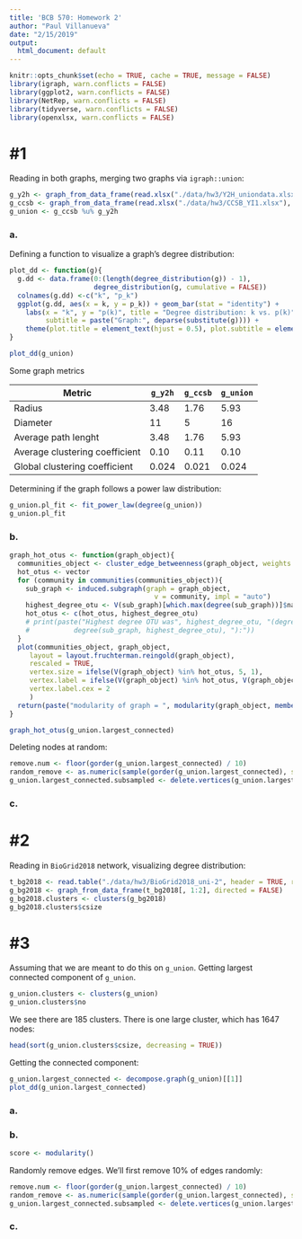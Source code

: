 ```yaml
---
title: 'BCB 570: Homework 2'
author: "Paul Villanueva"
date: "2/15/2019"
output:
  html_document: default
---
```


```r
knitr::opts_chunk$set(echo = TRUE, cache = TRUE, message = FALSE)
library(igraph, warn.conflicts = FALSE)
library(ggplot2, warn.conflicts = FALSE)
library(NetRep, warn.conflicts = FALSE)
library(tidyverse, warn.conflicts = FALSE)
library(openxlsx, warn.conflicts = FALSE)
```

# \#1

Reading in both graphs, merging two graphs via `igraph::union`:

```r
g_y2h <- graph_from_data_frame(read.xlsx("./data/hw3/Y2H_uniondata.xlsx"), directed = FALSE)
g_ccsb <- graph_from_data_frame(read.xlsx("./data/hw3/CCSB_YI1.xlsx"), directed = FALSE)
g_union <- g_ccsb %u% g_y2h
```



### a.

Defining a function to visualize a graph's degree distribution:

```r
plot_dd <- function(g){
  g.dd <- data.frame(0:(length(degree_distribution(g)) - 1), 
                     degree_distribution(g, cumulative = FALSE))
  colnames(g.dd) <-c("k", "p_k")
  ggplot(g.dd, aes(x = k, y = p_k)) + geom_bar(stat = "identity") +
    labs(x = "k", y = "p(k)", title = "Degree distribution: k vs. p(k)", 
         subtitle = paste("Graph:", deparse(substitute(g)))) +
    theme(plot.title = element_text(hjust = 0.5), plot.subtitle = element_text(hjust = 0.5))
}
```

```r
plot_dd(g_union)
```

Some graph metrics

| Metric                         | `g_y2h`  | `g_ccsb`  | `g_union` |
|--------------------------------|----------|-----------|-----------|
| Radius                         |  $3.48$  |  $1.76$   |  $5.93$   |
| Diameter                       |  $11$    |  $5$      |  $16$     |
| Average path lenght            |  $3.48$  |  $1.76$   |  $5.93$   |
| Average clustering coefficient |  $0.10$  |  $0.11$   |  $0.10$   |
| Global clustering coefficient  |  $0.024$ |  $0.021$  |  $0.024$  |


Determining if the graph follows a power law distribution:

```r
g_union.pl_fit <- fit_power_law(degree(g_union))
g_union.pl_fit
```



### b.

```r
graph_hot_otus <- function(graph_object){
  communities_object <- cluster_edge_betweenness(graph_object, weights = E(graph_object)$rho)
  hot_otus <- vector
  for (community in communities(communities_object)){
    sub_graph <- induced.subgraph(graph = graph_object, 
                                    v = community, impl = "auto")
    highest_degree_otu <- V(sub_graph)[which.max(degree(sub_graph))]$name
    hot_otus <- c(hot_otus, highest_degree_otu)
    # print(paste("Highest degree OTU was", highest_degree_otu, "(degree =",  
    #           degree(sub_graph, highest_degree_otu), "):"))
  }
  plot(communities_object, graph_object, 
     layout = layout.fruchterman.reingold(graph_object),
     rescaled = TRUE,
     vertex.size = ifelse(V(graph_object) %in% hot_otus, 5, 1), 
     vertex.label = ifelse(V(graph_object) %in% hot_otus, V(graph_object)$id, NA),
     vertex.label.cex = 2
     )
  return(paste("modularity of graph = ", modularity(graph_object, membership(communities_object)), sep=""))
}
```


```r
graph_hot_otus(g_union.largest_connected)
```


Deleting nodes at random:

```r
remove.num <- floor(gorder(g_union.largest_connected) / 10)
random_remove <- as.numeric(sample(gorder(g_union.largest_connected), size = remove.num))
g_union.largest_connected.subsampled <- delete.vertices(g_union.largest_connected, random_remove)
```


### c.

# \#2

Reading in `BioGrid2018` network, visualizing degree distribution:

```r
t_bg2018 <- read.table("./data/hw3/BioGrid2018_uni-2", header = TRUE, row.names = 1)
g_bg2018 <- graph_from_data_frame(t_bg2018[, 1:2], directed = FALSE)
g_bg2018.clusters <- clusters(g_bg2018)
g_bg2018.clusters$csize
```


# \#3

Assuming that we are meant to do this on `g_union`. Getting largest connected component of `g_union`.

```r
g_union.clusters <- clusters(g_union)
g_union.clusters$no
```

We see there are $185$ clusters. There is one large cluster, which has $1647$ nodes:
```r
head(sort(g_union.clusters$csize, decreasing = TRUE))
```

Getting the connected component:

```r
g_union.largest_connected <- decompose.graph(g_union)[[1]]
plot_dd(g_union.largest_connected)
```


### a.

### b.

```r

score <- modularity()
```


Randomly remove edges. We'll first remove 10\% of edges randomly:

```r
remove.num <- floor(gorder(g_union.largest_connected) / 10)
random_remove <- as.numeric(sample(gorder(g_union.largest_connected), size = remove.num))
g_union.largest_connected.subsampled <- delete.vertices(g_union.largest_connected, random_remove)
```


### c.